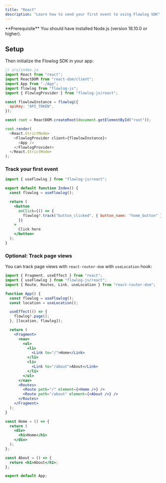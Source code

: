 ```yaml
---
title: "React"
description: "Learn how to send your first event to using Flowlog SDK"
---
```



<Info>
  **Prerequisite** You should have installed Node.js (version 18.10.0 or
  higher).
</Info>

## Setup

<InstallFlowlogSDK />

Then initialize the Flowlog SDK in your app:

<CodeGroup>

```js src/index.js
// src/index.js
import React from "react";
import ReactDOM from "react-dom/client";
import App from "./App";
import flowlog from "flowlog-js";
import { FlowlogProvider } from "flowlog-js/react";

const flowlowInstance = flowlog({
  apiKey: "API_TOKEN",
});

const root = ReactDOM.createRoot(document.getElementById("root"));

root.render(
  <React.StrictMode>
    <FlowlogProvider client={flowlowInstance}>
      <App />
    </FlowlogProvider>
  </React.StrictMode>
);
```

</CodeGroup>

### Track your first event

<CodeGroup>

```jsx src/track-button.js
import { useFlowlog } from "flowlog-js/react";

export default function Index() {
  const flowlog = useFlowlog();

  return (
    <button
      onClick={() => {
        flowlog?.track("button_clicked", { button_name: "home_button" });
      }}
    >
      Click here
    </button>
  );
}
```

</CodeGroup>

### Optional: Track page views

You can track page views with `react-router-dom` with `useLocation` hook:

<CodeGroup>

```jsx src/App.js
import { Fragment, useEffect } from "react";
import { useFlowlog } from "flowlog-js/react";
import { Route, Routes, Link, useLocation } from "react-router-dom";

function App() {
  const flowlog = useFlowlog();
  const location = useLocation();

  useEffect(() => {
    flowlog?.page();
  }, [location, flowlog]);

  return (
    <Fragment>
      <nav>
        <ul>
          <li>
            <Link to="/">Home</Link>
          </li>
          <li>
            <Link to="/about">About</Link>
          </li>
        </ul>
      </nav>
      <Routes>
        <Route path="/" element={<Home />} />
        <Route path="/about" element={<About />} />
      </Routes>
    </Fragment>
  );
}

const Home = () => {
  return (
    <div>
      <h1>Home</h1>
    </div>
  );
};

const About = () => {
  return <h1>About</h1>;
};

export default App;
```

</CodeGroup>
